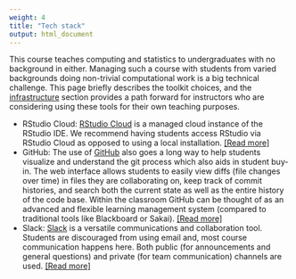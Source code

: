 ```yaml
---
weight: 4
title: "Tech stack"
output: html_document
---
```


This course teaches computing and statistics to undergraduates with no background 
in either. Managing such a course with students from varied backgrounds doing 
non-trivial computational work is a big technical challenge. This page briefly 
describes the toolkit choices, and the [infrastructure](/20-infrastructure) section 
provides a path forward for instructors who are considering using these tools for 
their own teaching purposes.

- RStudio Cloud: [RStudio Cloud](https://rstudio.cloud/) is a managed cloud 
instance of the RStudio IDE. We recommend having students access RStudio via 
RStudio Cloud as opposed to using a local installation. 
[[Read more]](20-infrastructure/01-rscloud/)
- GitHub: The use of [GitHub](https://github.com/) also goes a long way to help 
students visualize and understand the git process which also aids in student 
buy-in. The web interface allows students to easily view diffs (file changes 
over time) in files they are collaborating on, keep track of commit histories, 
and search both the current state as well as the entire history of the code 
base. Within the classroom GitHub can be thought of as an advanced and flexible 
learning management system (compared to traditional tools like Blackboard or Sakai).
[[Read more]](20-infrastructure/02-github/)
- Slack: [Slack](https://slack.com/) is a versatile communications and 
collaboration tool. Students are discouraged from using email and, most course 
communication happens here. Both public (for announcements and general questions) 
and private (for team communication) channels are used.
[[Read more]](20-infrastructure/03-slack/)
